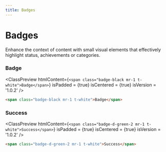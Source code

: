 ```yaml
---
title: Badges
---
```



# Badges

Enhance the context of content with small visual elements that effectively highlight status, achievements or categories.

### Badge

<ClassPreview
  htmlContent={`
    <span class="badge-black mr-1 t-white">Badge</span>
  `}
  isPadded = {true}
  isCentered = {true}
  isVersion = '1.0.2'
/>

```html
<span class="badge-black mr-1 t-white">Badge</span>
```

### Success

<ClassPreview
  htmlContent={`
    <span class="badge-d-green-2 mr-1 t-white">Success</span>
  `}
  isPadded = {true}
  isCentered = {true}
  isVersion = '1.0.2'
/>

```html
<span class="badge-d-green-2 mr-1 t-white">Success</span>
```
